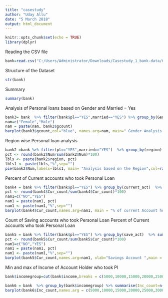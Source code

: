 ---
title: "casestudy"
author: "Uday Allu"
date: "5 March 2018"
output: html_document
---

```{r setup, include=FALSE}
knitr::opts_chunk$set(echo = TRUE)
library(dplyr)
```
Reading the CSV file
```{r}
bank=read.csv("C:/Users/Administrator/Downloads/Casestudy_1_bank-data/Casestudy_1_bank-data.csv")
```
Structure of the Dataset
```{r}
str(bank)
```

Summary
```{r}
summary(bank)
```
Analysis of Personal loans based on Gender and Married = Yes
```{r}
bank3= bank  %>% filter(bank$pl=="YES",married=="YES") %>% group_by(Gender) %>% summarise(gcount=n())
nam=c("Female","Male")
nam = paste(nam, bank3$gcount)
barplot(bank3$gcount,col="blue", names.arg=nam, main=" Gender Analysis with respect to pl")
```
Region wise Personal loan analysis 
```{r}
bank2 =bank %>% filter(pl=="YES",married=="YES")  %>% group_by(region) %>% summarise(Num=n())
pct <- round(bank2$Num/sum(bank2$Num)*100)
lbls <- paste(bank2$region, pct)
lbls1 <- paste(lbls,"%",sep="")
pie(bank2$Num,labels=lbls1, main= "Analysis based on the Region",col=rainbow(length(lbls)))
```
Percent of Current accounts who took Personal Loan
```{r}
bank4 = bank %>% filter(bank$pl=="YES") %>% group_by(current_act)  %>% summarise(Cur_count=n())
pct <- round(bank4$Cur_count/sum(bank4$Cur_count)*100)
nam1=c("NO","YES")
nam1 = paste(nam1, pct)
nam1 <- paste(nam1,"%",sep="")
barplot(bank4$Cur_count,names.arg=nam1, main = "% of current Account holders took pl",xlab="Current Account")
```
Count of Saving accounts who took Personal Loan
Percent of Current accounts who took Personal Loan
```{r}
bank5 = bank %>% filter(bank$pl=="YES") %>% group_by(save_act)  %>% summarise(Cur_count=n())
pct <- round(bank5$Cur_count/sum(bank5$Cur_count)*100)
nam1=c("NO","YES")
nam1 = paste(nam1, pct)
nam1 <- paste(nam1,"%",sep="")
barplot(bank5$Cur_count,names.arg=nam1, xlab="Savings Account ",main = "% of Saving Account holders took pl")
```
Min and max of Income of Account Holder who took Pl
```{r}
bank$incomegroup=cut(bank$income,breaks = c(5000,10000,15000,20000,25000,30000,35000,40000,45000,55000,60000,65000))

bank6 = bank  %>% group_by(bank$incomegroup) %>% summarise(Inc_count=n())
barplot(bank6$Inc_count,names.arg = c(5000,10000,15000,20000,25000,30000,35000,40000,45000,55000,60000),col="cyan", xlab= "Income Group",main="Min and Max Income group who took pl")
```

